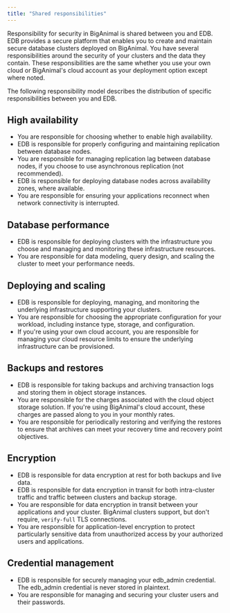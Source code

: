 ```yaml
---
title: "Shared responsibilities"
---
```


Responsibility for security in BigAnimal is shared between you and EDB. EDB provides a secure platform that enables you to create and maintain secure database clusters deployed on BigAnimal. You have several responsibilities around the security of your clusters and the data they contain. These responsibilities are the same whether you use your own cloud or BigAnimal's cloud account as your deployment option except where noted.

The following responsibility model describes the distribution of specific responsibilities between you and EDB.

## High availability

-   You are responsible for choosing whether to enable high availability. 
-   EDB is responsible for properly configuring and maintaining replication between database nodes.
-   You are responsible for managing replication lag between database nodes, if you choose to use asynchronous replication (not recommended).
-   EDB is responsible for deploying database nodes across availability zones, where available.
-   You are responsible for ensuring your applications reconnect when network connectivity is interrupted.

## Database performance

-   EDB is responsible for deploying clusters with the infrastructure you choose and managing and monitoring these infrastructure resources. 
-   You are responsible for data modeling, query design, and scaling the cluster to meet your performance needs. 

## Deploying and scaling

-   EDB is responsible for deploying, managing, and monitoring the underlying infrastructure supporting your clusters. 
-   You are responsible for choosing the appropriate configuration for your workload, including instance type, storage, and configuration.
-   If you're using your own cloud account, you are responsible for managing your cloud resource limits to ensure the underlying infrastructure can be provisioned. 

## Backups and restores 

-   EDB is responsible for taking backups and archiving transaction logs and storing them in object storage instances. 
-   You are responsible for the charges associated with the cloud object storage solution. If you're using BigAnimal's cloud account, these charges are passed along to you in your monthly rates.
-   You are responsible for periodically restoring and verifying the restores to ensure that archives can meet your recovery time and recovery point objectives. 

## Encryption

-   EDB is responsible for data encryption at rest for both backups and live data.
-   EDB is responsible for data encryption in transit for both intra-cluster traffic and traffic between clusters and backup storage. 
-   You are responsible for data encryption in transit between your applications and your cluster. BigAnimal clusters support, but don't require, `verify-full` TLS connections. 
-   You are responsible for application-level encryption to protect particularly sensitive data from unauthorized access by your authorized users and applications. 

## Credential management
-   EDB is responsible for securely managing your edb_admin credential. The edb_admin credential is never stored in plaintext.
-   You are responsible for managing and securing your cluster users and their passwords.
